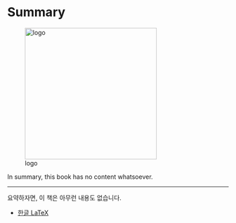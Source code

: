 # Summary

![logo](./images/cover.png){width=300}

In summary, this book has no content whatsoever.

---

요약하자면, 이 책은 아무런 내용도 없습니다.

- [한글 LaTeX](https://statkclee.quarto.pub/quarto-ds/quarto_latex.html)
